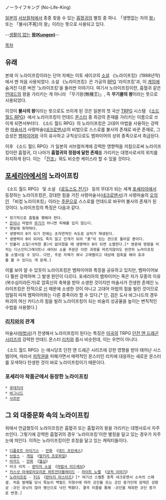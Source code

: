 ノーライフキング (No-Life-King)

[[일본]]의 [[서브컬처]]에서 종종 찾을 수 있는 [[흡혈귀]]의 별칭 중 하나. 「생명없는 자의 [[왕]]」 또는 「불사(不死)의 왕」이라는 뜻으로 사용되고 있다.

--[[생활이 없는 사람|생활이 없는]] [[쿤겐|'''왕(Kungen)''']]--

[[목차]]
== 유래 ==
본래 이 노라이프킹이라는 단어 자체는 이토 세이코의 [[소설]] 《노라이프킹》(1988년작)에서 맨 처음 사용되었다. 소설 《노라이프킹》은 가공의 [[RPG]] '라이프킹'과, 이 [[게임]]에 숨겨진 다른 버전 '노라이프킹'을 둘러싼 이야기다. 여기서 노라이프킹이란, 흡혈귀 같은 [[언데드]]의 왕을 가리키는 게 아니라 「무기왕(無機王)」, 즉 '''무기물의 왕'''이라는 뜻으로 사용되었다.

이것이 '''불사의 왕'''이라는 뜻으로도 쓰이게 된 것은 일본의 첫 국산 [[TRPG]] 시스템 《[[소드 월드 RPG]]》에서 노라이프킹이 언데드 [[몬스터]] 중 최강의 존재를 가리키는 이름으로 쓰이게 되면서부터다. 《소드 월드 RPG》의 노라이프킹은 고대어 마법을 사용하는 강력한 [[마술사]]가 사령마술([[네크로맨시]])의 비법으로 스스로를 불사의 존재로 바꾼 존재로, 그 습성은 [[뱀파이어]]와 극히 유사하고 규칙상으로도 뱀파이어의 상위 종족으로서 취급된다.

이후 《소드 월드 RPG》가 일본의 서브컬처계에 강력한 영향력을 끼침으로써 노라이프킹이란 흡혈귀, 더 나아가 '''흡혈귀의 정점에 달한 존재'''를 가리키는 대명사로서의 위치를 차지하게 된다. 이는 「[[진조]]」와도 비슷한 케이스라 할 수 있을 것이다.

== [[포세리아]]에서의 노라이프킹 ==
《소드 월드 RPG》 및 소설 《[[로도스도 전기]]》 등의 무대가 되는 세계 [[포세리아]]에서 등장하는 노라이프킹은, 강대한 힘을 가진 사령마술사([[네크로맨서]])가 사령마술의 [[오의]]인 「비컴 노라이프킹」이라는 [[주문]]으로 스스로를 언데드로 바꾸어 불사의 존재가 된 것이다. 노라이프킹의 특징은 다음과 같다.

 * 정기적으로 흡혈을 행해야 한다.
 * [[은]]이나 마법의 [[무기]]가 아니면 피해를 입지 않는다.
 * 햇빛에 취약하다.
 * 생명력이 0가 되기 전에는 초자연적인 속도로 상처가 재생된다.
 * 생명력이 0이 되어도 죽지 않고 안개가 되어 "흙"이 있는 관으로 돌아갈 뿐이다.
 * 언홀리 소일(사악한 흙)이 없어졌을 때 생명력이 0이 되면 소멸한다.[* 영혼에 영향을 미치는 디스인티그레이트나 세이브 소울 주문은 이런 과정을 따르지않아도 완전히 노라이프킹을 소멸시킬 수 있다. 다만, 주문 자체가 워낙 고레벨이고 대상에 접촉을 해야 효과를 볼 수 있다는 게 문제.] 

이를 보아 알 수 있듯이 노라이프킹은 뱀파이어와 특징을 공유하고 있지만, 뱀파이어보다 훨씬 강력하며 그 발생 원인이 다르다. 포세리아의 뱀파이어는 죽은 자가 모종의 이유(복수심이라든가)로 암흑신의 축복을 받아 소생한 것이지만 마술사가 전생한 존재인 노라이프킹은 전적으로 [[신]] 때문에 소생한 것이 아니고 고대어 마법의 힘을 빌린 것이므로 엄밀히 따져 뱀파이어와는 다른 종족이라 할 수 있다.[* 단, 검은 도사 바그나드의 경우 파괴의 여신 카디스의 힘을 빌려 노라이프킹이 되는 비술의 성공율을 높이는 변칙적인 수법을 사용했다.]

=== [[리치]]와의 관계 ===
마술사([[마법사]])가 전생해서 노라이프킹이 된다는 특징은 [[미국]]의 TRPG [[던전 앤 드래곤 시리즈]]의 강력한 언데드 몬스터 [[리치]]와 몹시 비슷한데, 이는 우연이 아니다.

《소드 월드 RPG》는 애시당초 던전 앤 드래곤 시리즈에 강한 영향을 받아 태어난 시스템이며, 따라서 [[저작권]]을 피해가면서 매력적인 몬스터인 리치에 대응하는 새로운 몬스터를 모색하다 탄생한 것이 바로 노라이프킹이기 때문이다.

=== 포세리아 작품군에서 등장한 노라이프킹 ===
 * [[루테지아]]
 * [[바그나드]]
 * [[사르반]]

== 그 외 대중문화 속의 노라이프킹 ==
위에서 언급했듯이 노라이프킹은 흡혈귀 또는 흡혈귀의 왕을 가리키는 대명사로서 자주 쓰인다. 그렇기에 강력한 흡혈귀의 경우 '노라이프킹'이란 별칭을 달고 있는 경우가 자주 눈에 띄인다. 이하는 노라이프킹이란 호칭을 달고 있는 캐릭터들이다.

 * [[디플로트 아이기스]] - [[만화]] 《[[데드 프린세스]]》
 * [[브람스]] - [[게임]] 《[[발키리 프로파일]]》
 * [[아카드]] - [[만화]] 《[[헬싱]]》 
 * 아크 리치 - [[판타지 소설]] 《[[마법서 이드레브]]》
 * [[오시노 시노부|키스샷 아세로라오리온 하트언더블레이드]] - [[라이트 노벨]] 《[[상처 이야기]]》
 * [[노라이프킹]] - [[TCG]] 《[[판타지 마스터즈]]》[* 여기선 스켈톤 종족 네크로멘서 소속의 스페셜. 처음 발매될 당시 특능이 백필드 지형수에 따라 코인율 또는 코인 증가인데 암덱은 성향상 -코인 유닛이 많아 병신으로 낙인 찍혔다. 결국 리콜을 통해 -코인을 제외한 코인 증가로 변경.]
